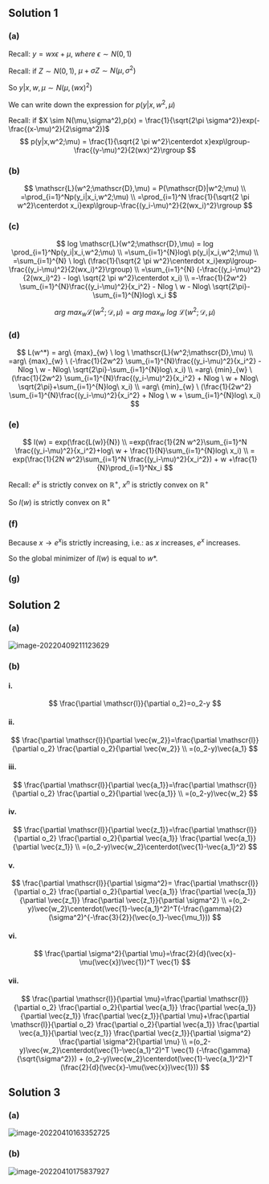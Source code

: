 ## Solution 1

### (a)

Recall: $y=wx\epsilon+\mu,\ where \ \epsilon \sim N(0,1)$

Recall: if $Z \sim N(0,1)$, $\mu + \sigma Z \sim N(\mu,\sigma^2)$

So  $y|x,w,\mu \sim N(\mu,(wx)^2)$

We can write down the expression for $p(y|x,w^2,\mu)$

Recall: if $X \sim N(\mu,\sigma^2),p(x) = \frac{1}{\sqrt{2\pi \sigma^2}}exp(-\frac{(x-\mu)^2}{2\sigma^2})$
$$
p(y|x,w^2;\mu) = \frac{1}{\sqrt{2 \pi w^2}\centerdot x}exp\lgroup-\frac{(y-\mu)^2}{2(wx)^2}\rgroup
$$

### (b)

$$
\mathscr{L}(w^2;\mathscr{D},\mu) = P(\mathscr{D}|w^2;\mu) 
\\
=\prod_{i=1}^Np(y_i|x_i,w^2;\mu)
\\
=\prod_{i=1}^N \frac{1}{\sqrt{2 \pi w^2}\centerdot x_i}exp\lgroup-\frac{(y_i-\mu)^2}{2(wx_i)^2}\rgroup
$$

### (c)

$$
log \mathscr{L}(w^2;\mathscr{D},\mu) = log \prod_{i=1}^Np(y_i|x_i,w^2;\mu)
\\
=\sum_{i=1}^{N}log\ p(y_i|x_i,w^2;\mu)
\\
=\sum_{i=1}^{N} \ log\ (\frac{1}{\sqrt{2 \pi w^2}\centerdot x_i}exp\lgroup-\frac{(y_i-\mu)^2}{2(wx_i)^2}\rgroup)
\\
=\sum_{i=1}^{N} (-\frac{(y_i-\mu)^2}{2(wx_i)^2} - log\ \sqrt{2 \pi w^2}\centerdot x_i)
\\
=-\frac{1}{2w^2} \sum_{i=1}^{N}\frac{(y_i-\mu)^2}{x_i^2} - Nlog \ w - Nlog\ \sqrt{2\pi}-\sum_{i=1}^{N}log\ x_i
$$

$$
arg\ {max}_{w} \mathscr{L}(w^2;\mathscr{D},\mu) = arg\ {max}_{w} \ log \  \mathscr{L}(w^2;\mathscr{D},\mu)
$$

### (d)

$$
L(w^*) = arg\ {max}_{w} \ log \  \mathscr{L}(w^2;\mathscr{D},\mu)
\\
=arg\ {max}_{w} \ (-\frac{1}{2w^2} \sum_{i=1}^{N}\frac{(y_i-\mu)^2}{x_i^2} - Nlog \ w - Nlog\ \sqrt{2\pi}-\sum_{i=1}^{N}log\ x_i)
\\
=arg\ {min}_{w} \ (\frac{1}{2w^2} \sum_{i=1}^{N}\frac{(y_i-\mu)^2}{x_i^2} + Nlog \ w + Nlog\ \sqrt{2\pi}+\sum_{i=1}^{N}log\ x_i)
\\
=arg\ {min}_{w} \ (\frac{1}{2w^2} \sum_{i=1}^{N}\frac{(y_i-\mu)^2}{x_i^2} + Nlog \ w + \sum_{i=1}^{N}log\ x_i)
$$



### (e)

$$
l(w) = exp(\frac{L(w)}{N})
\\
=exp(\frac{1}{2N w^2}\sum_{i=1}^N \frac{(y_i-\mu)^2}{x_i^2}+log\ w + \frac{1}{N}\sum_{i=1}^{N}log\ x_i)
\\
= exp(\frac{1}{2N w^2}\sum_{i=1}^N \frac{(y_i-\mu)^2}{x_i^2}) + w +\frac{1}{N}\prod_{i=1}^Nx_i
$$

Recall: $e^x$ is strictly convex on $\mathbb{R}^+$, $x^n$ is strictly convex on $\mathbb{R}^+$

So $l(w)$ is strictly convex on $\mathbb{R}^+$



### (f)

Because $x\longrightarrow e^x$is strictly increasing, i.e.: as $x$ increases, $e^x$ increases.

So the global minimizer of $l(w)$ is equal to $w*$.



### (g)



## Solution 2

### (a)

![image-20220409211123629](./q2a.png)

### (b)

#### i.

$$
\frac{\partial \mathscr{l}}{\partial o_2}=o_2-y
$$

#### ii.

$$
\frac{\partial \mathscr{l}}{\partial \vec{w_2}}=\frac{\partial \mathscr{l}}{\partial o_2} \frac{\partial o_2}{\partial \vec{w_2}}
\\
=(o_2-y)\vec{a_1}
$$

#### iii.

$$
\frac{\partial \mathscr{l}}{\partial \vec{a_1}}=\frac{\partial \mathscr{l}}{\partial o_2} \frac{\partial o_2}{\partial \vec{a_1}}
\\
=(o_2-y)\vec{w_2}
$$

#### iv.

$$
\frac{\partial \mathscr{l}}{\partial \vec{z_1}}=\frac{\partial \mathscr{l}}{\partial o_2} \frac{\partial o_2}{\partial \vec{a_1}} \frac{\partial \vec{a_1}}{\partial \vec{z_1}}
\\
=(o_2-y)\vec{w_2}\centerdot(\vec{1}-\vec{a_1}^2)
$$

#### v.

$$
\frac{\partial \mathscr{l}}{\partial \sigma^2}= \frac{\partial \mathscr{l}}{\partial o_2} \frac{\partial o_2}{\partial \vec{a_1}} \frac{\partial \vec{a_1}}{\partial \vec{z_1}} \frac{\partial \vec{z_1}}{\partial \sigma^2}
\\
=(o_2-y)\vec{w_2}\centerdot(\vec{1}-\vec{a_1}^2)^T(-\frac{\gamma}{2}(\sigma^2)^{-\frac{3}{2}}(\vec{o_1}-\vec{\mu_1}))
$$

#### vi.

$$
\frac{\partial \sigma^2}{\partial \mu}=\frac{2}{d}(\vec{x}-\mu(\vec{x})\vec{1})^T \vec{1}
$$

#### vii.

$$
\frac{\partial \mathscr{l}}{\partial \mu}=\frac{\partial \mathscr{l}}{\partial o_2} \frac{\partial o_2}{\partial \vec{a_1}} \frac{\partial \vec{a_1}}{\partial \vec{z_1}} \frac{\partial \vec{z_1}}{\partial \mu}+\frac{\partial \mathscr{l}}{\partial o_2} \frac{\partial o_2}{\partial \vec{a_1}} \frac{\partial \vec{a_1}}{\partial \vec{z_1}} \frac{\partial \vec{z_1}}{\partial \sigma^2} \frac{\partial \sigma^2}{\partial \mu}
\\
=(o_2-y)\vec{w_2}\centerdot(\vec{1}-\vec{a_1}^2)^T \vec{1} (-\frac{\gamma}{\sqrt{\sigma^2}}) + (o_2-y)\vec{w_2}\centerdot(\vec{1}-\vec{a_1}^2)^T (\frac{2}{d}(\vec{x}-\mu(\vec{x})\vec{1}))
$$



## Solution 3

### (a)

![image-20220410163352725](./q3a.png)

### (b)

![image-20220410175837927](./q3b.png)